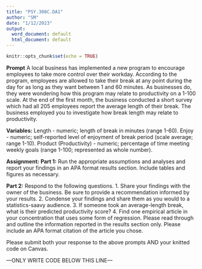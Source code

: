 ```yaml
---
title: "PSY.308C.DA1"
author: "SM"
date: "1/12/2023"
output:
  word_document: default
  html_document: default
---
```


```r
knitr::opts_chunk$set(echo = TRUE)
```

**Prompt**
A local business has implemented a new program to encourage employees to take more control over their workday. According to the program, employees are allowed to take their break at any point during the day for as long as they want between 1 and 60 minutes. As businesses do, they were wondering how this program may relate to productivity on a 1-100 scale. At the end of the first month, the business conducted a short survey which had all 205 employees report the average length of their break. The business employed you to investigate how break length may relate to productivity.

**Variables:**
Length - numeric; length of break in minutes (range 1-60).
Enjoy - numeric; self-reported level of enjoyment of break period (scale average; range 1-10).
Product (Productivity) - numeric; percentage of time meeting weekly goals (range 1-100; represented as whole number).

**Assignment:**
**Part 1:** Run the appropriate assumptions and analyses and report your findings in an APA format results section. Include tables and figures as necessary. 

**Part 2:** Respond to the following questions.
1. Share your findings with the owner of the business. Be sure to provide a recommendation informed by your results.
2. Condense your findings and share them as you would to a statistics-saavy audience. 
3. If someone took an average-length break, what is their predicted productivity score?
4. Find one empirical article in your concentration that uses some form of regression. Please read through and outline the information reported in the results section only. Please include an APA format citation of the article you chose.

Please submit both your response to the above prompts AND your knitted code on Canvas. 


---ONLY WRITE CODE BELOW THIS LINE---
